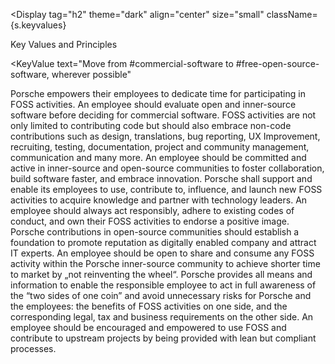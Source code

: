 
<Display
  tag="h2"
  theme="dark"
  align="center"
  size="small"
  className={s.keyvalues}
>
  Key Values and Principles
</Display>

<KeyValue
  text="Move from #commercial-software to #free-open-source-software, wherever possible"
>
  <Principle hashtag="FOSS Motivation">
    Porsche empowers their employees to dedicate time for participating in FOSS
    activities.
  </Principle>
  <Principle hashtag="FOSS prefer">
    An employee should evaluate open and inner-source software before deciding
    for commercial software.
  </Principle>
</KeyValue>
<KeyValue
  text="Move from #consume to #contribute and #create in open source communities"
>
  <Principle hashtag="FOSS Contributions">
    FOSS activities are not only limited to contributing code but should also
    embrace non-code contributions such as design, translations, bug reporting,
    UX Improvement, recruiting, testing, documentation, project and community
    management, communication and many more.
  </Principle>
  <Principle hashtag="FOSS Collaboration">
    An employee should be committed and active in inner-source and open-source
    communities to foster collaboration, build software faster, and embrace
    innovation.
  </Principle>
</KeyValue>
<KeyValue text="Move from #know-it-all to #learn-it-all">
  <Principle hashtag="FOSS Community">
    Porsche shall support and enable its employees to use, contribute to,
    influence, and launch new FOSS activities to acquire knowledge and partner
    with technology leaders.
  </Principle>
  <Principle hashtag="FOSS Ethics">
    An employee should always act responsibly, adhere to existing codes of
    conduct, and own their FOSS activities to endorse a positive image.
  </Principle>
</KeyValue>
<KeyValue
  text="Move towards #digital-transformation with open-source striving for speed of #innovation and shorter time to market"
>
  <Principle hashtag="FOSS Visibility">
    Porsche contributions in open-source communities should establish a
    foundation to promote reputation as digitally enabled company and attract IT
    experts.
  </Principle>
  <Principle hashtag="FOSS Reusability">
    An employee should be open to share and consume any FOSS activity within the
    Porsche inner-source community to achieve shorter time to market by „not
    reinventing the wheel“.
  </Principle>
</KeyValue>
<KeyValue
  text="Move towards a #compliant environment for FOSS activities and #contributions"
>
  <Principle hashtag="FOSS Integrity">
    Porsche provides all means and information to enable the responsible
    employee to act in full awareness of the “two sides of one coin” and avoid
    unnecessary risks for Porsche and the employees: the benefits of FOSS
    activities on one side, and the corresponding legal, tax and business
    requirements on the other side.
  </Principle>
  <Principle hashtag="FOSS Compliance">
    An employee should be encouraged and empowered to use FOSS and contribute to
    upstream projects by being provided with lean but compliant processes.
  </Principle>
</KeyValue>
